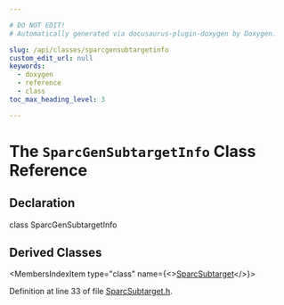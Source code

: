 ```yaml
---

# DO NOT EDIT!
# Automatically generated via docusaurus-plugin-doxygen by Doxygen.

slug: /api/classes/sparcgensubtargetinfo
custom_edit_url: null
keywords:
  - doxygen
  - reference
  - class
toc_max_heading_level: 3

---
```





# The `SparcGenSubtargetInfo` Class Reference

<DoxygenPage pluginConfig={pluginConfig}>



## Declaration

<CodeBlock>class SparcGenSubtargetInfo</CodeBlock>

## Derived Classes

<MembersIndex>

<MembersIndexItem
  type="class"
  name={<><a href="/docs/api/classes/llvm/sparcsubtarget">SparcSubtarget</a></>}>
</MembersIndexItem>

</MembersIndex>


Definition at line 33 of file <a href="/docs/api/files/lib/lib/target/lib/target/sparc/sparcsubtarget-h">SparcSubtarget.h</a>.

</DoxygenPage>
